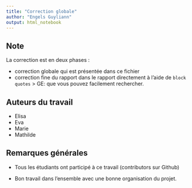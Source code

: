 ```yaml
---
title: "Correction globale"
author: "Engels Guyliann"
output: html_notebook
---
```


## Note

La correction est en deux phases : 

- correction globale qui est présentée dans ce fichier
- correction fine du rapport dans le rapport directement à l'aide de `block quotes` > GE: que vous pouvez facilement rechercher.

## Auteurs du travail 

- Elisa
- Eva
- Marie
- Mathilde

## Remarques générales

- Tous les étudiants ont participé à ce travail (contributors sur Github)

- Bon travail dans l'ensemble avec une bonne organisation du projet. 


